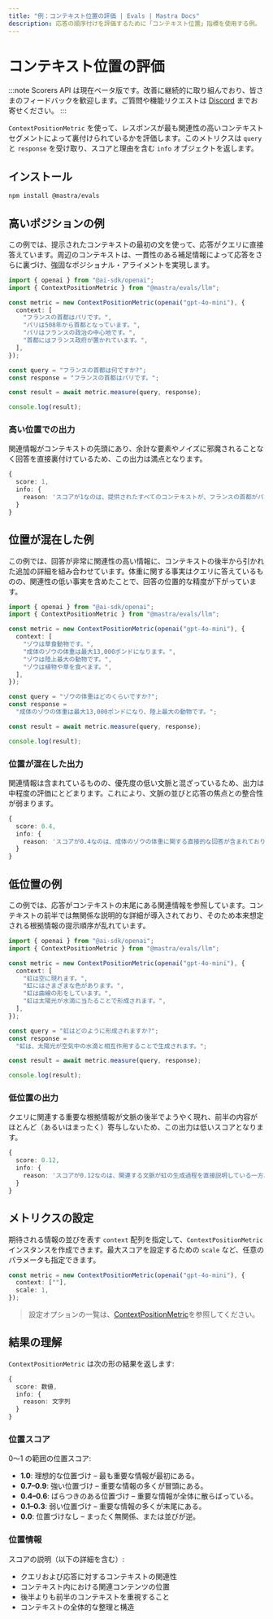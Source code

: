 ```yaml
---
title: "例：コンテキスト位置の評価 | Evals | Mastra Docs"
description: 応答の順序付けを評価するために「コンテキスト位置」指標を使用する例。
---
```


# コンテキスト位置の評価

:::note
Scorers API は現在ベータ版です。改善に継続的に取り組んでおり、皆さまのフィードバックを歓迎します。ご質問や機能リクエストは [Discord](https://discord.gg/mastra) までお寄せください。
:::

`ContextPositionMetric` を使って、レスポンスが最も関連性の高いコンテキストセグメントによって裏付けられているかを評価します。このメトリクスは `query` と `response` を受け取り、スコアと理由を含む `info` オブジェクトを返します。

## インストール

```bash copy
npm install @mastra/evals
```


## 高いポジションの例

この例では、提示されたコンテキストの最初の文を使って、応答がクエリに直接答えています。周辺のコンテキストは、一貫性のある補足情報によって応答をさらに裏づけ、強固なポジショナル・アライメントを実現します。

```typescript title="src/example-high-position.ts" showLineNumbers copy
import { openai } from "@ai-sdk/openai";
import { ContextPositionMetric } from "@mastra/evals/llm";

const metric = new ContextPositionMetric(openai("gpt-4o-mini"), {
  context: [
    "フランスの首都はパリです。",
    "パリは508年から首都となっています。",
    "パリはフランスの政治の中心地です。",
    "首都にはフランス政府が置かれています。",
  ],
});

const query = "フランスの首都は何ですか?";
const response = "フランスの首都はパリです。";

const result = await metric.measure(query, response);

console.log(result);
```


### 高い位置での出力

関連情報がコンテキストの先頭にあり、余計な要素やノイズに邪魔されることなく回答を直接裏付けているため、この出力は満点となります。

```typescript
{
  score: 1,
  info: {
    reason: 'スコアが1なのは、提供されたすべてのコンテキストが、フランスの首都がパリであることを確認し、出力を直接裏付けているためであり、各記述が歴史的・政治的・機能的な観点から回答を補強しているからです。'
  }
}
```


## 位置が混在した例

この例では、回答が非常に関連性の高い情報に、コンテキストの後半から引かれた追加の詳細を組み合わせています。体重に関する事実はクエリに答えているものの、関連性の低い事実を含めたことで、回答の位置的な精度が下がっています。

```typescript title="src/example-mixed-position.ts" showLineNumbers copy
import { openai } from "@ai-sdk/openai";
import { ContextPositionMetric } from "@mastra/evals/llm";

const metric = new ContextPositionMetric(openai("gpt-4o-mini"), {
  context: [
    "ゾウは草食動物です。",
    "成体のゾウの体重は最大13,000ポンドになります。",
    "ゾウは陸上最大の動物です。",
    "ゾウは植物や草を食べます。",
  ],
});

const query = "ゾウの体重はどのくらいですか?";
const response =
  "成体のゾウの体重は最大13,000ポンドになり、陸上最大の動物です。";

const result = await metric.measure(query, response);

console.log(result);
```


### 位置が混在した出力

関連情報は含まれているものの、優先度の低い文脈と混ざっているため、出力は中程度の評価にとどまります。これにより、文脈の並びと応答の焦点との整合性が弱まります。

```typescript
{
  score: 0.4,
  info: {
    reason: 'スコアが0.4なのは、成体のゾウの体重に関する直接的な回答が含まれており、これは非常に関連性が高いからです。一方で、ゾウが草食動物であることや食習性といった、体重の理解に寄与しない無関係な情報も含まれています。関連性の高い内容と低い内容が混在しているため、全体のスコアは低くなっています。'
  }
}
```


## 低位置の例

この例では、応答がコンテキストの末尾にある関連情報を参照しています。コンテキストの前半では無関係な説明的な詳細が導入されており、そのため本来想定される根拠情報の提示順序が乱れています。

```typescript title="src/example-low-position.ts" showLineNumbers copy
import { openai } from "@ai-sdk/openai";
import { ContextPositionMetric } from "@mastra/evals/llm";

const metric = new ContextPositionMetric(openai("gpt-4o-mini"), {
  context: [
    "虹は空に現れます。",
    "虹にはさまざまな色があります。",
    "虹は曲線の形をしています。",
    "虹は太陽光が水滴に当たることで形成されます。",
  ],
});

const query = "虹はどのように形成されますか?";
const response =
  "虹は、太陽光が空気中の水滴と相互作用することで生成されます。";

const result = await metric.measure(query, response);

console.log(result);
```


### 低位置の出力

クエリに関連する重要な根拠情報が文脈の後半でようやく現れ、前半の内容がほとんど（あるいはまったく）寄与しないため、この出力は低いスコアとなります。

```typescript
{
  score: 0.12,
  info: {
    reason: 'スコアが0.12なのは、関連する文脈が虹の生成過程を直接説明している一方、他の記述は無関係か、生成過程にせいぜい周辺的にしか関係しない情報しか示していないためです。'
  }
}
```


## メトリクスの設定

期待される情報の並びを表す `context` 配列を指定して、`ContextPositionMetric` インスタンスを作成できます。最大スコアを設定するための `scale` など、任意のパラメータも指定できます。

```typescript showLineNumbers copy
const metric = new ContextPositionMetric(openai("gpt-4o-mini"), {
  context: [""],
  scale: 1,
});
```

> 設定オプションの一覧は、[ContextPositionMetric](/reference/evals/context-position)を参照してください。


## 結果の理解

`ContextPositionMetric` は次の形の結果を返します:

```typescript
{
  score: 数値,
  info: {
    reason: 文字列
  }
}
```


### 位置スコア

0〜1 の範囲の位置スコア:

- **1.0**: 理想的な位置づけ – 最も重要な情報が最初にある。
- **0.7–0.9**: 強い位置づけ – 重要な情報の多くが冒頭にある。
- **0.4–0.6**: ばらつきのある位置づけ – 重要な情報が全体に散らばっている。
- **0.1–0.3**: 弱い位置づけ – 重要な情報の多くが末尾にある。
- **0.0**: 位置づけなし – まったく無関係、または並びが逆。

### 位置情報

スコアの説明（以下の詳細を含む）:

- クエリおよび応答に対するコンテキストの関連性
- コンテキスト内における関連コンテンツの位置
- 後半よりも前半のコンテキストを重視すること
- コンテキストの全体的な整理と構造

<GithubLink
  outdated={true}
  marginTop="mt-16"
  link="https://github.com/mastra-ai/mastra/blob/main/examples/basics/evals/context-position"
/>